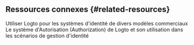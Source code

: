 ## Ressources connexes \{#related-resources}

<Url href="https://blog.logto.io/use-logto-for-various-identity-systems">
  Utiliser Logto pour les systèmes d'identité de divers modèles commerciaux
</Url>
<Url href="https://blog.logto.io/logto-authorization-system-and-its-use">
  Le système d'Autorisation (Authorization) de Logto et son utilisation dans les scénarios de
  gestion d'identité
</Url>
